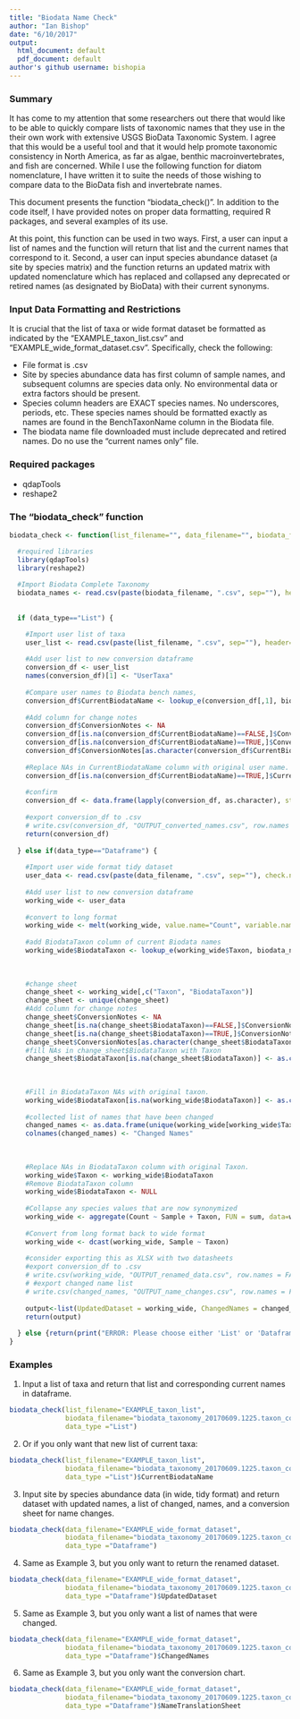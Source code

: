 ```yaml
---
title: "Biodata Name Check"
author: "Ian Bishop"
date: "6/10/2017"
output:
  html_document: default
  pdf_document: default
author's github username: bishopia
---
```


<h3>Summary</h3>

It has come to my attention that some researchers out there that would like to be able to quickly compare lists of taxonomic names that they use in the their own work with extensive USGS BioData Taxonomic System. I agree that this would be a useful tool and that it would help promote taxonomic consistency in North America, as far as algae, benthic macroinvertebrates, and fish are concerned. While I use the following function for diatom nomenclature, I have written it to suite the needs of those wishing to compare data to the BioData fish and invertebrate names.

This document presents the function "biodata_check()". In addition to the code itself, I have provided notes on proper data formatting, required R packages, and several examples of its use.

At this point, this function can be used in two ways. First, a user can input a list of names and the function will return that list and the current names that correspond to it. Second, a user can input species abundance dataset (a site by species matrix) and the function returns an updated matrix with updated nomenclature which has replaced and collapsed any deprecated or retired names (as designated by BioData) with their current synonyms. 

<h3>Input Data Formatting and Restrictions</h3>
It is crucial that the list of taxa or wide format dataset be formatted as indicated by the "EXAMPLE_taxon_list.csv" and "EXAMPLE_wide_format_dataset.csv". Specifically, check the following:
<ul><li>File format is .csv</li>
<li>Site by species abundance data has first column of sample names, and subsequent columns are species data only. No environmental data or extra factors should be present.</li>
<li>Species column headers are EXACT species names. No underscores, periods, etc. These species names should be formatted exactly as names are found in the BenchTaxonName column in the Biodata file.</li>
<li>The biodata name file downloaded must include deprecated and retired names. Do no use the "current names only" file.</li></ul>

<h3>Required packages</h3>
* qdapTools
* reshape2

<h3>The "biodata_check" function</h3>
```r
biodata_check <- function(list_filename="", data_filename="", biodata_filename="", data_type=c("List", "Dataframe")) {

  #required libraries
  library(qdapTools)
  library(reshape2)
  
  #Import Biodata Complete Taxonomy  
  biodata_names <- read.csv(paste(biodata_filename, ".csv", sep=""), header=TRUE, stringsAsFactors = FALSE, fileEncoding="UTF-8-BOM")
  
  
  if (data_type=="List") {

    #Import user list of taxa
    user_list <- read.csv(paste(list_filename, ".csv", sep=""), header=TRUE, stringsAsFactors = FALSE)
  
    #Add user list to new conversion dataframe
    conversion_df <- user_list
    names(conversion_df)[1] <- "UserTaxa"
  
    #Compare user names to Biodata bench names, 
    conversion_df$CurrentBiodataName <- lookup_e(conversion_df[,1], biodata_names[,c("BenchTaxonName", "BiodataTaxonName")])
  
    #Add column for change notes
    conversion_df$ConversionNotes <- NA
    conversion_df[is.na(conversion_df$CurrentBiodataName)==FALSE,]$ConversionNotes <- "Name Updated to Current Biodata Name"
    conversion_df[is.na(conversion_df$CurrentBiodataName)==TRUE,]$ConversionNotes <- "Name Not Found In Biodata"
    conversion_df$ConversionNotes[as.character(conversion_df$CurrentBiodataName)==as.character(conversion_df$UserTaxa)] <- "Name Already Current"
  
    #Replace NAs in CurrentBiodataName column with original user name.
    conversion_df[is.na(conversion_df$CurrentBiodataName)==TRUE,]$CurrentBiodataName <- conversion_df[is.na(conversion_df$CurrentBiodataName)==TRUE,]$UserTaxa
  
    #confirm
    conversion_df <- data.frame(lapply(conversion_df, as.character), stringsAsFactors=FALSE)
  
    #export conversion_df to .csv
    # write.csv(conversion_df, "OUTPUT_converted_names.csv", row.names = FALSE)
    return(conversion_df)
  
  } else if(data_type=="Dataframe") {
  
    #Import user wide format tidy dataset  
    user_data <- read.csv(paste(data_filename, ".csv", sep=""), check.names = FALSE, stringsAsFactors=FALSE, header=TRUE, fileEncoding="UTF-8-BOM")
    
    #Add user list to new conversion dataframe
    working_wide <- user_data
  
    #convert to long format
    working_wide <- melt(working_wide, value.name="Count", variable.name="Taxon", id.vars="Sample")
  
    #add BiodataTaxon column of current Biodata names
    working_wide$BiodataTaxon <- lookup_e(working_wide$Taxon, biodata_names[,c("BenchTaxonName", "BiodataTaxonName")])
  
  
    
    #change sheet
    change_sheet <- working_wide[,c("Taxon", "BiodataTaxon")]
    change_sheet <- unique(change_sheet)
    #Add column for change notes
    change_sheet$ConversionNotes <- NA
    change_sheet[is.na(change_sheet$BiodataTaxon)==FALSE,]$ConversionNotes <- "Name Updated to Current Biodata Name"
    change_sheet[is.na(change_sheet$BiodataTaxon)==TRUE,]$ConversionNotes <- "Name Not Found In Biodata"
    change_sheet$ConversionNotes[as.character(change_sheet$BiodataTaxon)==as.character(change_sheet$Taxon)] <- "Name Already Current"
    #fill NAs in change_sheet$BiodataTaxon with Taxon
    change_sheet$BiodataTaxon[is.na(change_sheet$BiodataTaxon)] <- as.character(change_sheet$Taxon[is.na(change_sheet$BiodataTaxon)])
  
  
    
    #Fill in BiodataTaxon NAs with original taxon.
    working_wide$BiodataTaxon[is.na(working_wide$BiodataTaxon)] <- as.character(working_wide$Taxon[is.na(working_wide$BiodataTaxon)])
    
    #collected list of names that have been changed
    changed_names <- as.data.frame(unique(working_wide[working_wide$Taxon != working_wide$BiodataTaxon,]$Taxon))
    colnames(changed_names) <- "Changed Names"
    
    
    
    #Replace NAs in BiodataTaxon column with original Taxon.
    working_wide$Taxon <- working_wide$BiodataTaxon
    #Remove BiodataTaxon column
    working_wide$BiodataTaxon <- NULL
  
    #Collapse any species values that are now synonymized
    working_wide <- aggregate(Count ~ Sample + Taxon, FUN = sum, data=working_wide)
    
    #Convert from long format back to wide format
    working_wide <- dcast(working_wide, Sample ~ Taxon)
    
    #consider exporting this as XLSX with two datasheets
    #export conversion_df to .csv
    # write.csv(working_wide, "OUTPUT_renamed_data.csv", row.names = FALSE)
    # #export changed name list
    # write.csv(changed_names, "OUTPUT_name_changes.csv", row.names = FALSE)
    
    output<-list(UpdatedDataset = working_wide, ChangedNames = changed_names, NameTranslationSheet=change_sheet)
    return(output)
  
  } else {return(print("ERROR: Please choose either 'List' or 'Dataframe' for data_type"))}
}
```



<h3>Examples</h3>

1. Input a list of taxa and return that list and corresponding current names in dataframe.
```r
biodata_check(list_filename="EXAMPLE_taxon_list", 
              biodata_filename="biodata_taxonomy_20170609.1225.taxon_complete", 
              data_type ="List")
```

2. Or if you only want that new list of current taxa:
```r
biodata_check(list_filename="EXAMPLE_taxon_list", 
              biodata_filename="biodata_taxonomy_20170609.1225.taxon_complete", 
              data_type ="List")$CurrentBiodataName
```

3. Input site by species abundance data (in wide, tidy format) and return dataset with updated names, a list of changed, names, and a conversion sheet for name changes.
```r
biodata_check(data_filename="EXAMPLE_wide_format_dataset", 
              biodata_filename="biodata_taxonomy_20170609.1225.taxon_complete", 
              data_type ="Dataframe")
```

4. Same as Example 3, but you only want to return the renamed dataset.
```r
biodata_check(data_filename="EXAMPLE_wide_format_dataset", 
              biodata_filename="biodata_taxonomy_20170609.1225.taxon_complete", 
              data_type ="Dataframe")$UpdatedDataset
```

5. Same as Example 3, but you only want a list of names that were changed.
```r
biodata_check(data_filename="EXAMPLE_wide_format_dataset", 
              biodata_filename="biodata_taxonomy_20170609.1225.taxon_complete", 
              data_type ="Dataframe")$ChangedNames
```

6. Same as Example 3, but you only want the conversion chart.
```r
biodata_check(data_filename="EXAMPLE_wide_format_dataset", 
              biodata_filename="biodata_taxonomy_20170609.1225.taxon_complete", 
              data_type ="Dataframe")$NameTranslationSheet
```
